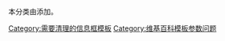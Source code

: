 {{Wikipedia category|hidden=yes|tracking=yes}}
{{empty category}}

{{center|{{purge|UPDATE this page}}}}
本分类由{{tl|Infobox country}}添加。

[[Category:需要清理的信息框模板|Category:需要清理的信息框模板]]
[[Category:维基百科模板参数问题|Category:维基百科模板参数问题]]